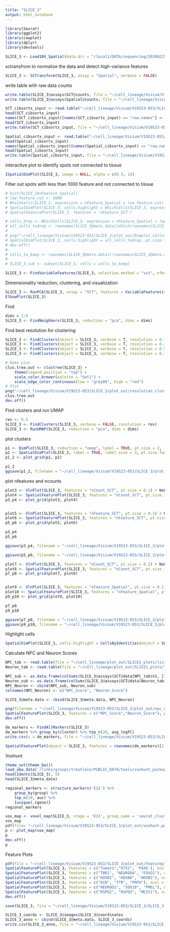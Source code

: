 ```yaml
---
title: "SLICE_3"
output: html_notebook
---
```


```r
library(Seurat)
library(ggplot2)
library(cowplot)
library(dplyr)
library(devtools)
```

```r
SLICE_3 <- Load10X_Spatial(data.dir = "/local1/DATA/sequencing/20200225_P1168_ASHLEY_10X_VISIUM_Lineage_Tracing_Visium_d15/processed/manual_alignments/SLICE_3/outs/", slice = "SLICE_3", filter.matrix = TRUE)
```

sctransfrom to normalize the data and detect high-variance features
```r
SLICE_3 <- SCTransform(SLICE_3, assay = "Spatial", verbose = FALSE)
```

write table with raw data counts
```r
write.table(SLICE_3@assays$SCT@counts, file = "~/cell_lineage/Visium/V19S23-053/SLICE_3/data_out/rawdataSLICE3_SCT.txt", quote = FALSE, sep = "\t")
write.table(SLICE_3@assays$Spatial@counts, file = "~/cell_lineage/Visium/V19S23-053/SLICE_3/data_out/rawdataSLICE3_Spatial.txt", quote = FALSE, sep = "\t")

SCT_cibsortx_input <- read.table("~/cell_lineage/Visium/V19S23-053/SLICE_3/data_out/rawdataSLICE3_SCT.txt", row.names = NULL, sep = "\t")
head(SCT_cibsortx_input)
names(SCT_cibsortx_input)[names(SCT_cibsortx_input) == "row.names"] <- "genes"
head(SCT_cibsortx_input)
write.table(SCT_cibsortx_input, file = "~/cell_lineage/Visium/V19S23-053/SLICE_3/data_out/SCT_cibsortx_input_SLICE_3.txt", quote = FALSE, sep = "\t", row.names=F)

Spatial_cibsortx_input <- read.table("~/cell_lineage/Visium/V19S23-053/SLICE_3/data_out/rawdataSLICE3_Spatial.txt", row.names = NULL, sep = "\t")
head(Spatial_cibsortx_input)
names(Spatial_cibsortx_input)[names(Spatial_cibsortx_input) == "row.names"] <- "genes"
head(Spatial_cibsortx_input)
write.table(Spatial_cibsortx_input, file = "~/cell_lineage/Visium/V19S23-053/SLICE_3/data_out/Spatial_cibsortx_input_SLICE_3.txt", quote = FALSE, sep = "\t", row.names=F)
```

interactive  plot to identify spots not connected to tissue
```r
ISpatialDimPlot(SLICE_3, image = NULL, alpha = c(0.3, 1))
```

Filter out spots with less than 1000 feature and not connected to tissue
```r
# hist(SLICE_3$nFeature_Spatial)
# low_feature_cut <- 1000
# WhichCells(SLICE_3, expression = nFeature_Spatial < low_feature_cut)
# SpatialDimPlot(SLICE_3, cells.highlight = WhichCells(SLICE_3, expression = nFeature_Spatial < low_feature_cut))
# SpatialFeaturePlot(SLICE_3, features = 'nFeature_SCT')

# cells_drop <- WhichCells(SLICE_3, expression = nFeature_Spatial < low_feature_cut)
# all_cells_todrop <- rownames(SLICE_3@meta.data)[which(rownames(SLICE_3@meta.data) %in% c(cells_drop))] #all spots are touching tissue (this slice is manually tissue annotated upstream in loupe browser)
# 
# png("~/cell_lineage/Visium/V19S23-053/SLICE_3/plot_out/Dimplot_cellstodrop.png", width = 10, height = 10, units = "in", res = 300)
# SpatialDimPlot(SLICE_3, cells.highlight = all_cells_todrop, pt.size.factor = 2, stroke = .5)
# dev.off()
# 
# cells_to_keep <- rownames(SLICE_3@meta.data)[!rownames(SLICE_3@meta.data) %in% all_cells_todrop]
# 
# SLICE_3_sub <- subset(SLICE_3, cells = cells_to_keep)
```

```r
SLICE_3 <- FindVariableFeatures(SLICE_3, selection.method = "vst", nfeatures = 2000)
```

Dimensionality reduction, clustering, and visualization
```r
SLICE_3 <- RunPCA(SLICE_3, assay = "SCT", features = VariableFeatures(object = SLICE_3), verbose = FALSE)
ElbowPlot(SLICE_3)
```

Find 
```r
dims = 1:9
SLICE_3 <- FindNeighbors(SLICE_3, reduction = "pca", dims = dims)
```

Find best resolution for clustering
```r
SLICE_3 <- FindClusters(object = SLICE_3, verbose = T, resolution = 0.1)
SLICE_3 <- FindClusters(object = SLICE_3, verbose = T, resolution = 0.3)
SLICE_3 <- FindClusters(object = SLICE_3, verbose = T, resolution = 0.5)
SLICE_3 <- FindClusters(object = SLICE_3, verbose = T, resolution = 0.7)

# Make plot 
clus.tree.out <- clustree(SLICE_3) +
    theme(legend.position = "top") + 
    scale_color_brewer(palette = "Set1") +
    scale_edge_color_continuous(low = "grey80", high = "red")
# Plot 
png("~/cell_lineage/Visium/V19S23-053/SLICE_3/plot_out/resolution_clustree.png", width = 15, height = 10, units = "in", res = 300)
clus.tree.out
dev.off()
```

Find clusters and run UMAP
```r
res <- 0.5
SLICE_3 <- FindClusters(SLICE_3, verbose = FALSE, resolution = res)
SLICE_3 <- RunUMAP(SLICE_3, reduction = "pca", dims = dims)
```

plot clusters
```r
p1 <- DimPlot(SLICE_3, reduction = "umap", label = TRUE, pt.size = 2, )
p2 <- SpatialDimPlot(SLICE_3, label = TRUE, label.size = 3, pt.size.factor = 2.5, stroke = 0.5)
p1_2 <- plot_grid(p1, p2)

p1_2
ggsave(p1_2, filename = "~/cell_lineage/Visium/V19S23-053/SLICE_3/plot_out/clusters.png", height = 10, width = 20, units = "in", dpi = 300)
```

plot nfeatures and ncounts
```r
plot3 <- VlnPlot(SLICE_3, features = "nCount_SCT", pt.size = 0.1) + NoLegend()
plot4 <- SpatialFeaturePlot(SLICE_3, features = "nCount_SCT", pt.size.factor = 2.5, stroke = 0.5) + theme(legend.position = "right")
p3_p4 <- plot_grid(plot3, plot4)


plot5 <- VlnPlot(SLICE_3, features = "nFeature_SCT", pt.size = 0.1) + NoLegend()
plot6 <- SpatialFeaturePlot(SLICE_3, features = "nFeature_SCT", pt.size.factor = 2.5, stroke = 0.5) + theme(legend.position = "right")
p5_p6 <- plot_grid(plot5, plot6)

p3_p4
p5_p6

ggsave(p3_p4, filename = "~/cell_lineage/Visium/V19S23-053/SLICE_3/plot_out/nCountSCT.png", height = 10, width = 20, units = "in", dpi = 300)

ggsave(p5_p6, filename = "~/cell_lineage/Visium/V19S23-053/SLICE_3/plot_out/nFeatureSCT.png", height = 10, width = 20, units = "in", dpi = 300)
```

```r
plot7 <- VlnPlot(SLICE_3, features = "nCount_SCT", pt.size = 0.1) + NoLegend()
plot8 <- SpatialFeaturePlot(SLICE_3, features = "nCount_SCT", pt.size.factor = 2.5) + theme(legend.position = "right")
p7_p8 <- plot_grid(plot7, plot8)


plot9 <- VlnPlot(SLICE_3, features = "nFeature_Spatial", pt.size = 0.1) + NoLegend()
plot10 <- SpatialFeaturePlot(SLICE_3, features = "nFeature_Spatial", pt.size.factor = 2.5) + theme(legend.position = "right")
p9_p10 <- plot_grid(plot9, plot10)

p7_p8
p9_p10

ggsave(p7_p8, filename = "~/cell_lineage/Visium/V19S23-053/SLICE_3/plot_out/clusters_nCountSCT.pdf", height = 7, width = 16, units = "in")
ggsave(p9_p10, filename = "~/cell_lineage/Visium/V19S23-053/SLICE_3/plot_out/clusters_nFeaturesSCT.pdf", height = 7, width = 16, units = "in")
```

Highlight cells
```r
SpatialDimPlot(SLICE_3, cells.highlight = CellsByIdentities(object = SLICE_3, idents = c(0, 1, 2, 3, 4, 5, 6)), facet.highlight = TRUE, ncol = 3, pt.size.factor = 2.5)
```

Calculate NPC and Neuron Scores
```r
NPC_tab <- read.table(file = "~/cell_lineage/plot_out/SLICE1_plots/list.NPC_signature.txt")
Neuron_tab <- read.table(file = "~/cell_lineage/plot_out/SLICE1_plots/list.neuron_signature.txt")

NPC_sub <- as.data.frame(colSums(SLICE_3@assays$SCT@data[NPC_tab$V1, ]))
Neuron_sub <- as.data.frame(colSums(SLICE_3@assays$SCT@data[Neuron_tab$V1, ]))
NPC_Neuron <- cbind(NPC_sub, Neuron_sub)
colnames(NPC_Neuron) <- c("NPC_Score", "Neuron_Score")

SLICE_3@meta.data <- cbind(SLICE_3@meta.data, NPC_Neuron)

png(filename = "~/cell_lineage/Visium/V19S23-053/SLICE_3/plot_out/npc_neuron_scores.png", width = 10, height = 7, units = "in", res = 300)
SpatialFeaturePlot(SLICE_3, features = c("NPC_Score","Neuron_Score"), pt.size.factor = 3, stroke = 1)
dev.off()
```


```r
de_markers <- FindAllMarkers(SLICE_3)
de_markers %>% group_by(cluster) %>% top_n(20, avg_logFC)
write.csv(x = de_markers, file = "~/cell_lineage/Visium/V19S23-053/SLICE_3/data_out/de_markers_SLICE_3.csv")

SpatialFeaturePlot(object = SLICE_3, features = rownames(de_markers)[1:3], alpha = c(0.1, 1), ncol = 3, pt.size.factor = 2.5)
```

Voxhunt
```r
theme_set(theme_bw())
load_aba_data('/links/groups/treutlein/PUBLIC_DATA/tools/voxhunt_package/')
head(Idents(SLICE_3), 5)
head(SLICE_3@meta.data)

regional_markers <- structure_markers('E13') %>%
    group_by(group) %>%
    top_n(10, auc) %>% 
    {unique(.$gene)}
regional_markers

vox_map <- voxel_map(SLICE_3, stage = 'E13', group_name = 'seurat_clusters', genes_use = regional_markers)
vox_map
pdf(file= "~/cell_lineage/Visium/V19S23-053/SLICE_3/plot_out/voxhunt.pdf")
p <- plot_map(vox_map)
p
dev.off()
p
```

Feature Plots
```r
pdf(file = "~/cell_lineage/Visium/V19S23-053/SLICE_3/plot_out/featureplots.pdf", width = 16, height = 7)
SpatialFeaturePlot(SLICE_3, features = c("Tomato","OTX2", 'PAX6'), ncol = 3, pt.size.factor = 2.5)
SpatialFeaturePlot(SLICE_3, features = c("TBR1", "NEUROD6", "FOXG1"), ncol = 3, pt.size.factor = 2.5)
SpatialFeaturePlot(SLICE_3, features = c("HOXB2", "HOXB8", "HOXB5"), ncol = 3, pt.size.factor = 2.5)
SpatialFeaturePlot(SLICE_3, features = c("DCN", "TTR", "PRPH"), ncol = 3, pt.size.factor = 2.5)
SpatialFeaturePlot(SLICE_3, features = c("NEUROD1", "SOX10", "PMEL"), ncol = 3, pt.size.factor = 2.5)
SpatialFeaturePlot(SLICE_3, features = c("RSPO2", "RSPO3", "MEIS1"), ncol = 3, pt.size.factor = 2.5)
dev.off()
```

```r
save(SLICE_3, file = "~/cell_lineage/Visium/V19S23-053/SLICE_3/SLICE_3.RData")
```

```r
SLICE_3_coords <- SLICE_3@images$SLICE_3@coordinates
SLICE_3_anno <- cbind(SLICE_3@meta.data, SLICE_3_coords)
write.csv(SLICE_3_anno, file = "~/cell_lineage/Visium/V19S23-053/SLICE_3/data_out/SLICE_3_anno_w_coords.csv")
```
